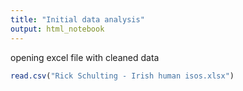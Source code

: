 ```yaml
---
title: "Initial data analysis"
output: html_notebook
---
```


opening excel file with cleaned data
```r
read.csv("Rick Schulting - Irish human isos.xlsx")

```

